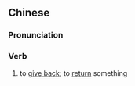 ==Chinese==
{{zh-forms}}

===Pronunciation===
{{zh-pron
|c=bei2 faan1
|cat=v
}}

===Verb===
{{zh-verb}}

# {{lb|zh|Cantonese}} to [[give back]]; to [[return]] something